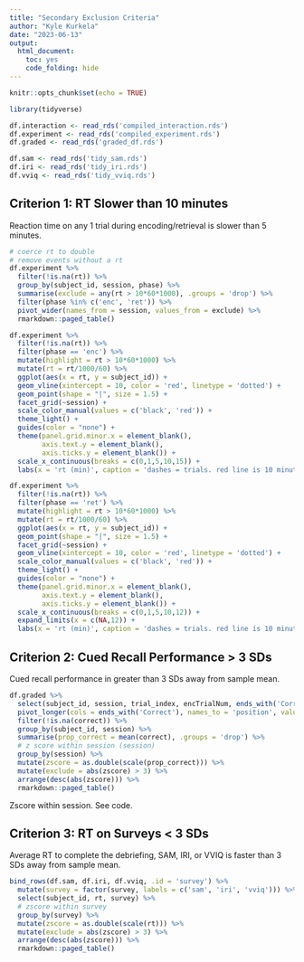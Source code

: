```yaml
---
title: "Secondary Exclusion Criteria"
author: "Kyle Kurkela"
date: "2023-06-13"
output:
  html_document: 
    toc: yes
    code_folding: hide  
---
```


```r
knitr::opts_chunk$set(echo = TRUE)

library(tidyverse)

df.interaction <- read_rds('compiled_interaction.rds')
df.experiment <- read_rds('compiled_experiment.rds')
df.graded <- read_rds('graded_df.rds')

df.sam <- read_rds('tidy_sam.rds')
df.iri <- read_rds('tidy_iri.rds')
df.vviq <- read_rds('tidy_vviq.rds')
```

## Criterion 1: RT Slower than 10 minutes

Reaction time on any 1 trial during encoding/retrieval is slower than 5 minutes.

```r
# coerce rt to double
# remove events without a rt
df.experiment %>%
  filter(!is.na(rt)) %>%
  group_by(subject_id, session, phase) %>%
  summarise(exclude = any(rt > 10*60*1000), .groups = 'drop') %>%
  filter(phase %in% c('enc', 'ret')) %>%
  pivot_wider(names_from = session, values_from = exclude) %>%
  rmarkdown::paged_table()
```

```r
df.experiment %>%
  filter(!is.na(rt)) %>%
  filter(phase == 'enc') %>%
  mutate(highlight = rt > 10*60*1000) %>%
  mutate(rt = rt/1000/60) %>%
  ggplot(aes(x = rt, y = subject_id)) +
  geom_vline(xintercept = 10, color = 'red', linetype = 'dotted') +
  geom_point(shape = "|", size = 1.5) +
  facet_grid(~session) +
  scale_color_manual(values = c('black', 'red')) +
  theme_light() +
  guides(color = "none") +
  theme(panel.grid.minor.x = element_blank(), 
        axis.text.y = element_blank(), 
        axis.ticks.y = element_blank()) +
  scale_x_continuous(breaks = c(0,1,5,10,15)) +
  labs(x = 'rt (min)', caption = 'dashes = trials. red line is 10 minutes', title = 'Encoding')
```

```r
df.experiment %>%
  filter(!is.na(rt)) %>%
  filter(phase == 'ret') %>%
  mutate(highlight = rt > 10*60*1000) %>%
  mutate(rt = rt/1000/60) %>%
  ggplot(aes(x = rt, y = subject_id)) +
  geom_point(shape = "|", size = 1.5) +
  facet_grid(~session) +
  geom_vline(xintercept = 10, color = 'red', linetype = 'dotted') +
  scale_color_manual(values = c('black', 'red')) +
  theme_light() +
  guides(color = "none") +
  theme(panel.grid.minor.x = element_blank(), 
        axis.text.y = element_blank(), 
        axis.ticks.y = element_blank()) +
  scale_x_continuous(breaks = c(0,1,5,10,12)) +
  expand_limits(x = c(NA,12)) +
  labs(x = 'rt (min)', caption = 'dashes = trials. red line is 10 minutes', title = 'Retrieval')
```

## Criterion 2: Cued Recall Performance > 3 SDs

Cued recall performance in greater than 3 SDs away from sample mean.

```r
df.graded %>%
  select(subject_id, session, trial_index, encTrialNum, ends_with('Correct')) %>%
  pivot_longer(cols = ends_with('Correct'), names_to = 'position', values_to = 'correct') %>%
  filter(!is.na(correct)) %>%
  group_by(subject_id, session) %>%
  summarise(prop_correct = mean(correct), .groups = 'drop') %>%
  # z score within session (session)
  group_by(session) %>%
  mutate(zscore = as.double(scale(prop_correct))) %>%
  mutate(exclude = abs(zscore) > 3) %>%
  arrange(desc(abs(zscore))) %>%
  rmarkdown::paged_table()
```

Zscore within session. See code.

## Criterion 3: RT on Surveys < 3 SDs

Average RT to complete the debriefing, SAM, IRI, or VVIQ is faster than 3 SDs away from sample mean.  

```r
bind_rows(df.sam, df.iri, df.vviq, .id = 'survey') %>%
  mutate(survey = factor(survey, labels = c('sam', 'iri', 'vviq'))) %>%
  select(subject_id, rt, survey) %>%
  # zscore within survey
  group_by(survey) %>%
  mutate(zscore = as.double(scale(rt))) %>%
  mutate(exclude = abs(zscore) > 3) %>%
  arrange(desc(abs(zscore))) %>%
  rmarkdown::paged_table()
```
